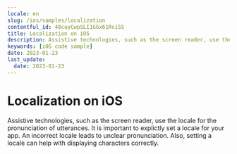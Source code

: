 ```yaml
---
locale: en
slug: /ios/samples/localization
contentful_id: 48cuyCwpSLI1GGx61RciSS
title: Localization on iOS
description: Assistive technologies, such as the screen reader, use the locale for the pronunciation of utterances.
keywords: [iOS code sample]
date: 2023-01-23
last_update:
  date: 2023-01-23
---
```


# Localization on iOS

Assistive technologies, such as the screen reader, use the locale for the pronunciation of utterances. It is important to explictly set a locale for your app. An incorrect locale leads to unclear pronunciation. Also, setting a locale can help with displaying characters correctly.

<CodeSample id="text-localization" locale="en" platform="ios"/>
